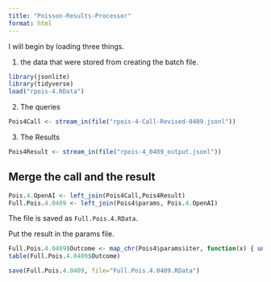 ```yaml
---
title: "Poisson-Results-Processor"
format: html
---
```


I will begin by loading three things.  

1. the data that were stored from creating the batch file.

```r
library(jsonlite)
library(tidyverse)
load("rpois-4.RData")
```

2. The queries

```r
Pois4Call <- stream_in(file("rpois-4-Call-Revised-0409.jsonl"))
```

3. The Results

```r
Pois4Result <- stream_in(file("rpois-4_0409_output.jsonl"))
```

## Merge the call and the result

```r
Pois.4.OpenAI <- left_join(Pois4Call,Pois4Result)
Full.Pois.4.0409 <- left_join(Pois4$params, Pois.4.OpenAI)
```

The file is saved as `Full.Pois.4.RData`.

Put the result in the params file.

```r
Full.Pois.4.0409$Outcome <- map_chr(Pois4$params$iter, function(x) { unlist(Pois4Result$response$body$choices[[x]][[2]][2]) })
table(Full.Pois.4.0409$Outcome)
```

```r
save(Full.Pois.4.0409, file="Full.Pois.4.0409.RData")
```

